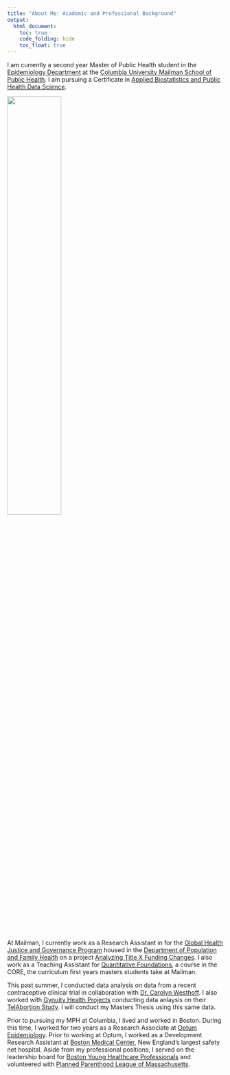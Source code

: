 ```yaml
---
title: "About Me: Academic and Professional Background"
output: 
  html_document:
    toc: true
    code_folding: hide
    toc_float: true
---
```


I am currently a second year Master of Public Health student in the [Epidemiology Department](https://www.publichealth.columbia.edu/academics/departments/epidemiology) at the [Columbia University Mailman School of Public Health](https://www.publichealth.columbia.edu/). I am pursuing a Certificate in [Applied Biostatistics and Public Health Data Science](https://www.publichealth.columbia.edu/academics/degrees/master-public-health/certificates/applied-biostatistics-and-public-health-data-science).

<img src= "images/mailman.png" style = "height:50%">

At Mailman, I currently work as a Research Assistant in for the [Global Health Justice and Governance Program](https://www.publichealth.columbia.edu/research/global-health-justice-and-governance) housed in the [Department of Population and Family Health](https://www.publichealth.columbia.edu/academics/departments/population-family-health) on a project [Analyzing Title X Funding Changes](https://www.publichealth.columbia.edu/research/global-health-justice-and-governance/domestic-gag-rule). I also work as a Teaching Assistant for [Quantitative Foundations](https://www.publichealth.columbia.edu/become-student/degrees/masters-programs/masters-public-health/modules#quantitative), a course in the CORE, the curriculum first years masters students take at Mailman.

This past summer, I conducted data analysis on data from a recent contraceptive clinical trial in collaboration with [Dr. Carolyn Westhoff](https://www.publichealth.columbia.edu/people/our-faculty/clw3). I also worked with [Gynuity Health Projects](https://gynuity.org/) conducting data anlaysis on their [TelAbortion Study](https://telabortion.org/). I will conduct my Masters Thesis using this same data.

Prior to pursuing my MPH at Columbia, I lived and worked in Boston. During this time, I worked for two years as a Research Associate at [Optum Epidemiology](https://www.optum.com/business/solutions/life-sciences/epidemiology.html). Prior to working at Optum, I worked as a Development Research Assistant at [Boston Medical Center](https://www.bmc.org/), New England's largest safety net hospital. Aside from my professional positions, I served on the leadership board for [Boston Young Healthcare Professionals](https://byhp.org/) and volunteered with [Planned Parenthood League of Massachusetts](https://www.plannedparenthood.org/planned-parenthood-massachusetts).    


